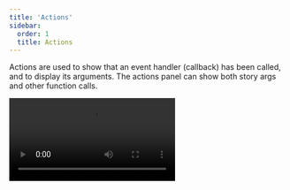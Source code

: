 ```yaml
---
title: 'Actions'
sidebar:
  order: 1
  title: Actions
---
```


Actions are used to show that an event handler (callback) has been called, and to display its arguments. The actions panel can show both story args and other function calls.

<Video src="../_assets/essentials/addon-actions-demo-optimized.mp4" />

## Story args
Actions work via supplying special Storybook-generated mock functions to your story's event handler args. There are two ways to get an action arg:

### Via storybook/test fn spies

The recommended way to write actions is to use the `fn` utility from `storybook/test` to mock and spy args. This is very useful for writing [interaction tests](../writing-tests/interaction-testing.mdx). You can mock your component's methods by assigning them to the `fn()` function:

{/* prettier-ignore-start */}

<CodeSnippets path="button-story-onclick-action-spy.md" />

{/* prettier-ignore-end */}

If your component calls an arg (because of either the user's interaction or the `play` function) and that arg is spied on, the event will show up in the action panel:

![Actions usage](../_assets/essentials/addon-actions-screenshot.png)

### Automatically matching args

Another option is to use a global parameter to match all [argTypes](../api/arg-types.mdx) that match a certain pattern. The following configuration automatically creates actions for each `on` argType (which you can either specify manually or can be [inferred automatically](../api/arg-types.mdx#automatic-argtype-inference)).

This is quite useful when your component has dozens (or hundreds) of methods and you do not want to manually apply the `fn` utility for each of those methods. However, **this is not the recommended** way of writing actions. That's because automatically inferred args **are not available as spies in your play function**. If you use `argTypesRegex` and your stories have play functions, you will need to also define args with the `fn` utility to test them in your play function.

{/* prettier-ignore-start */}

<CodeSnippets path="storybook-preview-matching-argtypes.md" />

{/* prettier-ignore-end */}

If you need more granular control over which `argTypes` are matched, you can adjust your stories and include the `argTypesRegex` parameter. For example:

{/* prettier-ignore-start */}

<CodeSnippets path="button-story-matching-argtypes.md" />

{/* prettier-ignore-end */}

This will bind a standard HTML event handler to the outermost HTML element rendered by your component and trigger an action when the event is called for a given selector. The format is `<eventname> <selector>`. The selector is optional; it defaults to all elements.



## Non-story function calls

You can still use the actions panel if you need to log function calls that are unrelated to any story. This can be helpful for debugging or logging purposes. There are two main ways to do this: `spyOn` from `storybook/test` or the `action` function from `storybook/actions`. For basic logging, we recommend creating a function spy, and for more complex scenarios, you can use the `action` function directly.

### Via storybook/test spyOn

Mocks and spies  from `storybook/test` are automatically logged as actions. The easiest way to show function calls in the actions panel is to use `spyOn`. Spies appear with a default name, which you can customise by calling the `mockName` method.

<CodeSnippets path="actions-spyon-basic-example.md" />


### Via the `action` function

You may want to filter which function calls are logged as actions based on the received parameters. Since `spyOn` logs all function calls, it is not suitable. To disable that behavior, you'll need to disable the default mock name. Then, provide a mock implementation where you check the parameters and manually call `action` from the `storybook/actions` module when you want to log an action. 

<CodeSnippets path="actions-filtering-example.md" />


## API

### Parameters

This contributes the following [parameters](../writing-stories/parameters.mdx) to Storybook, under the `actions` namespace:

#### `argTypesRegex`

Type: `string`

Create actions for each arg that matches the regex. Please note the significant [limitations of this approach](#automatically-matching-args), as described above.

#### `disable`

Type: `boolean`

Disable the action panel.

This parameter is most useful to allow overriding at more specific levels. For example, if this parameter is set to `true` at the project level, it could then be re-enabled by setting it to `false` at the meta (component) or story level.

### Exports

```js
import { action } from 'storybook/actions';
```

#### `action`

Type: `(name?: string) => void`

Allows you to create an action that appears in the actions panel of the Storybook UI when clicked. The action function takes an optional name parameter, which is used to identify the action in the UI.

{/* prettier-ignore-start */}

<CodeSnippets path="addon-actions-action-function.md" />

{/* prettier-ignore-end */}
